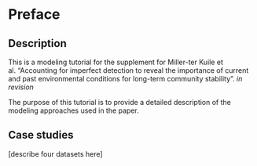 # Preface {.unnumbered}

## Description

This is a modeling tutorial for the supplement for Miller-ter Kuile et al. "Accounting for imperfect detection to reveal the importance of current and past environmental conditions for long-term community stability". _in revision_  

The purpose of this tutorial is to provide a detailed description of the modeling approaches used in the paper.

## Case studies

[describe four datasets here]